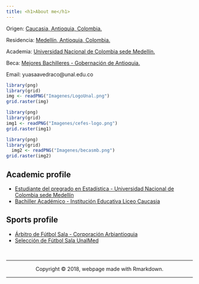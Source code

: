 ```yaml
---
title: <h1>About me</h1>
---
```


<div class = "row">

<div class = "col-md-5">
Origen: [Caucasia, Antioquia, Colombia.](https://es.wikipedia.org/wiki/Caucasia)


Residencia: [Medellín, Antioquia, Colombia.](https://es.wikipedia.org/wiki/Medellín)


Academia: [Universidad Nacional de Colombia sede Medellín.](http://medellin.unal.edu.co)


Beca: [Mejores Bachilleres - Gobernación de Antioquia.](https://www.corpoeducacionsuperior.org/programas-becas/mejores-bachilleres)


Email: yuasaavedraco@unal.edu.co
</div>

<div class = "col-md-4">
```r
library(png)
library(grid)
img <- readPNG("Imagenes/LogoUnal.png")
grid.raster(img)
```

```r
library(png)
library(grid)
img1 <- readPNG("Imagenes/cefes-logo.png")
grid.raster(img1)
```

```r
library(png)
library(grid)
  img2 <- readPNG("Imagenes/becasmb.png")
grid.raster(img2)
```
</div>
</div>


## Academic profile

+ [Estudiante del pregrado en Estadística - Universidad Nacional de Colombia sede Medellín](http://ciencias.medellin.unal.edu.co/escuelas/estadistica/component/progracad/?snies=16920&Itemid=129)
+ [Bachiller Académico - Institución Educativa Liceo Caucasia](http://ciencias.medellin.unal.edu.co/escuelas/estadistica/component/progracad/?snies=16920&Itemid=129)


## Sports profile

- [Árbitro de Fútbol Sala - Corporación Arbiantioquia](http://arbiantioquia.org) 
- [Selección de Fútbol Sala UnalMed](https://www.instagram.com/futsalunalmed) 









<br>
<hr>
<p><center>Copyright &copy; 2018, webpage made with Rmarkdown.</center></p>
<hr>